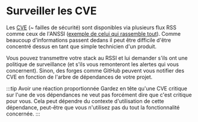 # Surveiller les CVE

Les [CVE](https://en.wikipedia.org/wiki/Common_Vulnerabilities_and_Exposures) (~ failles de sécurité) sont disponibles via plusieurs flux RSS comme ceux de l'ANSSI ([exemple de celui qui rassemble tout](https://www.cert.ssi.gouv.fr/feed/)). Comme beaucoup d'informations passent dedans il peut être difficile d'être concentré dessus en tant que simple technicien d'un produit.

Vous pouvez transmettre votre stack au RSSI et lui demander s'ils ont une politique de surveillance (et s'ils vous remonteront les alertes qui vous concernent). Sinon, des forges comme GitHub peuvent vous notifier des CVE en fonction de l'arbre de dépendances de votre projet.

:::tip Avoir une réaction proportionnée
Gardez en tête qu'une CVE critique sur l'une de vos dépendances ne veut pas forcément dire que c'est critique pour vous. Cela peut dépendre du contexte d'utilisation de cette dépendance, peut-être que vous n'utilisez pas du tout la fonctionnalité concernée.
:::
